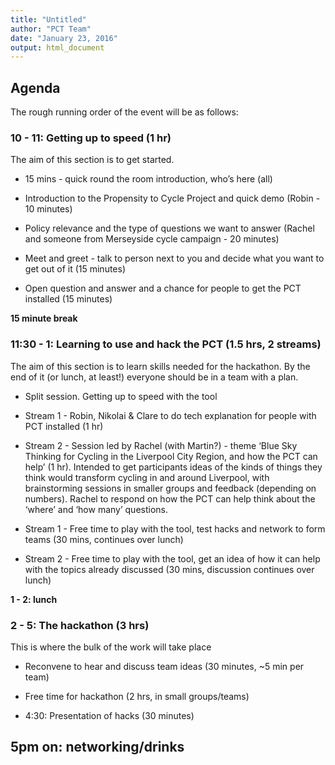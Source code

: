 ```yaml
---
title: "Untitled"
author: "PCT Team"
date: "January 23, 2016"
output: html_document
---
```


## Agenda

The rough running order of the event will be as follows:

### 10 - 11: Getting up to speed (1 hr)

The aim of this section is to get started.

- 15 mins - quick round the room introduction, who's here (all)

- Introduction to the Propensity to Cycle Project and quick demo (Robin - 10 minutes)

- Policy relevance and the type of questions we want to answer (Rachel and someone from Merseyside cycle campaign - 20 minutes)

- Meet and greet - talk to person next to you and decide what you want to get out of it (15 minutes)

- Open question and answer and a chance for people to get the PCT installed (15 minutes)

**15 minute break**

### 11:30 - 1: Learning to use and hack the PCT (1.5 hrs, 2 streams)

The aim of this section is to learn skills needed for the hackathon. By the end of it (or lunch, at least!) everyone should be in a team with a plan.

- Split session. Getting up to speed with the tool

- Stream 1 - Robin, Nikolai & Clare to do tech explanation for people with PCT installed (1 hr)

- Stream 2 - Session led by Rachel (with Martin?) - theme 'Blue Sky Thinking for Cycling in the Liverpool City Region, and how the PCT can help' (1 hr). Intended to get participants ideas of the kinds of things they think would transform cycling in and around Liverpool, with brainstorming sessions in smaller groups and feedback (depending on numbers). Rachel to respond on how the PCT can help think about the 'where' and 'how many' questions.

- Stream 1 - Free time to play with the tool, test hacks and network to form teams (30 mins, continues over lunch)

- Stream 2 - Free time to play with the tool, get an idea of how it can help with the topics already discussed (30 mins, discussion continues over lunch)

**1 - 2: lunch**

### 2 - 5: The hackathon (3 hrs)

This is where the bulk of the work will take place

- Reconvene to hear and discuss team ideas (30 minutes, ~5 min per team)

- Free time for hackathon (2 hrs, in small groups/teams)

- 4:30: Presentation of hacks (30 minutes)

## 5pm on: networking/drinks